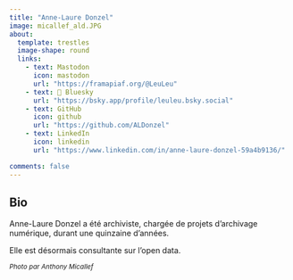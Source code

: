 ```yaml
---
title: "Anne-Laure Donzel"
image: micallef_ald.JPG
about:
  template: trestles
  image-shape: round
  links:
    - text: Mastodon
      icon: mastodon
      url: "https://framapiaf.org/@LeuLeu"
    - text: 🦋 Bluesky
      url: "https://bsky.app/profile/leuleu.bsky.social"
    - text: GitHub
      icon: github
      url: "https://github.com/ALDonzel"
    - text: LinkedIn
      icon: linkedin
      url: "https://www.linkedin.com/in/anne-laure-donzel-59a4b9136/"

comments: false
---
```


## Bio

Anne-Laure Donzel a été archiviste, chargée de projets d'archivage numérique, durant une quinzaine d'années.

Elle est désormais consultante sur l'open data.

~*Photo par Anthony Micallef*~
